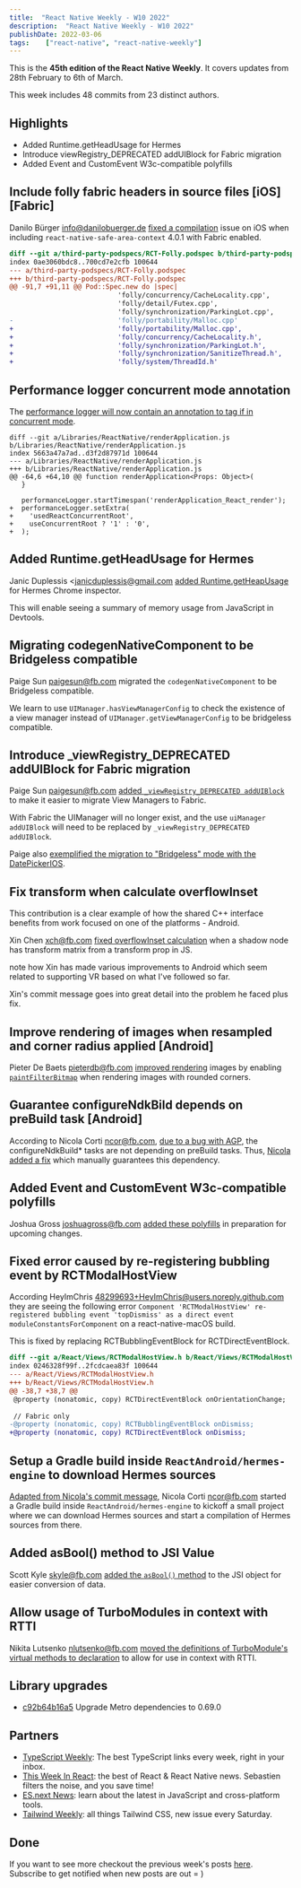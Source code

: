 ```yaml
---
title:  "React Native Weekly - W10 2022"
description:  "React Native Weekly - W10 2022"
publishDate: 2022-03-06
tags:    ["react-native", "react-native-weekly"]
---
```

This is the **45th edition of the React Native Weekly**. It covers updates from 28th February to 6th of March.

This week includes 48 commits from 23 distinct authors.


## Highlights

- Added Runtime.getHeadUsage for Hermes 
- Introduce viewRegistry_DEPRECATED addUIBlock for Fabric migration
- Added Event and CustomEvent W3c-compatible polyfills


## Include folly fabric headers in source files [iOS] [Fabric]

Danilo Bürger info@danilobuerger.de [fixed a compilation](https://github.com/facebook/react-native/commit/56dda14c465) issue on iOS when including `react-native-safe-area-context` 4.0.1 with Fabric enabled.  
```diff
diff --git a/third-party-podspecs/RCT-Folly.podspec b/third-party-podspecs/RCT-Folly.podspec
index 0ae3060bdc8..700cd7e2cfb 100644
--- a/third-party-podspecs/RCT-Folly.podspec
+++ b/third-party-podspecs/RCT-Folly.podspec
@@ -91,7 +91,11 @@ Pod::Spec.new do |spec|
                           'folly/concurrency/CacheLocality.cpp',
                           'folly/detail/Futex.cpp',
                           'folly/synchronization/ParkingLot.cpp',
-                          'folly/portability/Malloc.cpp'
+                          'folly/portability/Malloc.cpp',
+                          'folly/concurrency/CacheLocality.h',
+                          'folly/synchronization/ParkingLot.h',
+                          'folly/synchronization/SanitizeThread.h',
+                          'folly/system/ThreadId.h'
```


## Performance logger concurrent mode annotation

The [performance logger will now contain an annotation to tag if in concurrent mode](https://github.com/facebook/react-native/commit/9d1400a1efe).

```
diff --git a/Libraries/ReactNative/renderApplication.js b/Libraries/ReactNative/renderApplication.js
index 5663a47a7ad..d3f2d87971d 100644
--- a/Libraries/ReactNative/renderApplication.js
+++ b/Libraries/ReactNative/renderApplication.js
@@ -64,6 +64,10 @@ function renderApplication<Props: Object>(
   }
 
   performanceLogger.startTimespan('renderApplication_React_render');
+  performanceLogger.setExtra(
+    'usedReactConcurrentRoot',
+    useConcurrentRoot ? '1' : '0',
+  );
```


## Added Runtime.getHeadUsage for Hermes 

Janic Duplessis <janicduplessis@gmail.com [added Runtime.getHeapUsage](https://github.com/facebook/react-native/commit/cff9590864c) for Hermes Chrome inspector.

This will enable seeing a summary of memory usage from JavaScript in Devtools.


## Migrating codegenNativeComponent to be Bridgeless compatible

Paige Sun paigesun@fb.com migrated the `codegenNativeComponent` to be Bridgeless compatible.

We learn to use `UIManager.hasViewManagerConfig` to check the existence of a view manager instead of `UIManager.getViewManagerConfig` to be bridgeless compatible.



## Introduce _viewRegistry_DEPRECATED addUIBlock for Fabric migration

Paige Sun paigesun@fb.com [added `_viewRegistry_DEPRECATED addUIBlock`](https://github.com/facebook/react-native/commit/2c268d7fe65) to make it easier to migrate View Managers to Fabric. 

With Fabric the UIManager will no longer exist, and the use `uiManager addUIBlock` will need to be replaced by `_viewRegistry_DEPRECATED addUIBlock`.

Paige also [exemplified the migration to "Bridgeless" mode with the DatePickerIOS](https://github.com/facebook/react-native/commit/260c5fab9ff).


## Fix transform when calculate overflowInset

This contribution is a clear example of how the shared C++ interface benefits from work focused on one of the platforms - Android.

Xin Chen xch@fb.com [fixed overflowInset calculation](https://github.com/facebook/react-native/commit/0975e96d535) when a shadow node has transform matrix from a transform prop in JS.

note how Xin has made various improvements to Android which seem related to supporting VR based on what I've followed so far. 

Xin's commit message goes into great detail into the problem he faced plus fix.


## Improve rendering of images when resampled and corner radius applied [Android]

Pieter De Baets pieterdb@fb.com [improved rendering](https://github.com/facebook/react-native/commit/f743bed6575) images by enabling [`paintFilterBitmap`](https://developer.android.com/reference/android/graphics/Paint#FILTER_BITMAP_FLAG) when rendering images with rounded corners.


## Guarantee configureNdkBild depends on preBuild task [Android]

According to Nicola Corti ncor@fb.com, [due to a bug with AGP](https://issuetracker.google.com/issues/207403732), the configureNdkBuild* tasks are not depending on preBuild tasks. Thus, [Nicola added a fix](https://github.com/facebook/react-native/commit/2fdbf6a10fe) which manually guarantees this dependency.



## Added Event and CustomEvent W3c-compatible polyfills 

Joshua Gross joshuagross@fb.com [added these polyfills](https://github.com/facebook/react-native/commit/6abbef1200a) in preparation for upcoming changes.



## Fixed error caused by re-registering bubbling event by RCTModalHostView  

According HeyImChris 48299693+HeyImChris@users.noreply.github.com they are seeing the following error `Component 'RCTModalHostView' re-registered bubbling event 'topDismiss' as a direct event moduleConstantsForComponent` on a react-native-macOS build.

This is fixed by replacing RCTBubblingEventBlock for RCTDirectEventBlock.

```diff
diff --git a/React/Views/RCTModalHostView.h b/React/Views/RCTModalHostView.h
index 0246328f99f..2fcdcaea83f 100644
--- a/React/Views/RCTModalHostView.h
+++ b/React/Views/RCTModalHostView.h
@@ -38,7 +38,7 @@
 @property (nonatomic, copy) RCTDirectEventBlock onOrientationChange;
 
 // Fabric only
-@property (nonatomic, copy) RCTBubblingEventBlock onDismiss;
+@property (nonatomic, copy) RCTDirectEventBlock onDismiss;
```


## Setup a Gradle build inside `ReactAndroid/hermes-engine` to download Hermes sources

[Adapted from Nicola's commit message](https://github.com/facebook/react-native/commit/191fc0f7cca), Nicola Corti ncor@fb.com started a Gradle build inside `ReactAndroid/hermes-engine` to kickoff a small project where we can download Hermes sources and start a compilation of Hermes sources from there.


## Added asBool() method to JSI Value

Scott Kyle skyle@fb.com [added the `asBool()` method](https://github.com/facebook/react-native/commit/603620b7394) to the JSI object for easier conversion of data.


## Allow usage of TurboModules in context with RTTI

Nikita Lutsenko nlutsenko@fb.com [moved the definitions of TurboModule's virtual methods to declaration](https://github.com/facebook/react-native/commit/1f877296973) to allow for use in context with RTTI.


## Library upgrades

- [c92b64b16a5](https://github.com/facebook/react-native/commit/c92b64b16a5) Upgrade Metro dependencies to 0.69.0


## Partners

- [TypeScript Weekly](https://www.typescript-weekly.com/): The best TypeScript links every week, right in your inbox.
- [This Week In React](https://www.getrevue.co/profile/thisweekinreact): the best of React & React Native news. Sebastien filters the noise, and you save time!
- [ES.next News](http://esnextnews.com): learn about the latest in JavaScript and cross-platform tools.
- [Tailwind Weekly](https://tailwindweekly.com): all things Tailwind CSS, new issue every Saturday.


## Done

If you want to see more checkout the previous week's posts [here](/tags/react-native). Subscribe to get notified when new posts are out = )
